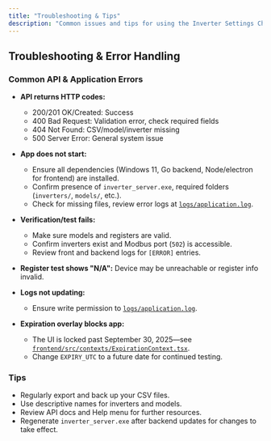 ```yaml
---
title: "Troubleshooting & Tips"
description: "Common issues and tips for using the Inverter Settings Checker"
---
```


## Troubleshooting & Error Handling

### Common API & Application Errors

- **API returns HTTP codes:**
    - 200/201 OK/Created: Success
    - 400 Bad Request: Validation error, check required fields
    - 404 Not Found: CSV/model/inverter missing
    - 500 Server Error: General system issue

- **App does not start:**
  - Ensure all dependencies (Windows 11, Go backend, Node/electron for frontend) are installed.
  - Confirm presence of `inverter_server.exe`, required folders (`inverters/`, `models/`, etc.).
  - Check for missing files, review error logs at [`logs/application.log`](logs/application.log:1).

- **Verification/test fails:**
  - Make sure models and registers are valid.
  - Confirm inverters exist and Modbus port (`502`) is accessible.
  - Review front and backend logs for `[ERROR]` entries.

- **Register test shows "N/A":**
  Device may be unreachable or register info invalid.

- **Logs not updating:**
  - Ensure write permission to [`logs/application.log`](logs/application.log:1).

- **Expiration overlay blocks app:**
  - The UI is locked past September 30, 2025—see [`frontend/src/contexts/ExpirationContext.tsx`](frontend/src/contexts/ExpirationContext.tsx:1).
  - Change `EXPIRY_UTC` to a future date for continued testing.

### Tips

- Regularly export and back up your CSV files.
- Use descriptive names for inverters and models.
- Review API docs and Help menu for further resources.
- Regenerate `inverter_server.exe` after backend updates for changes to take effect.